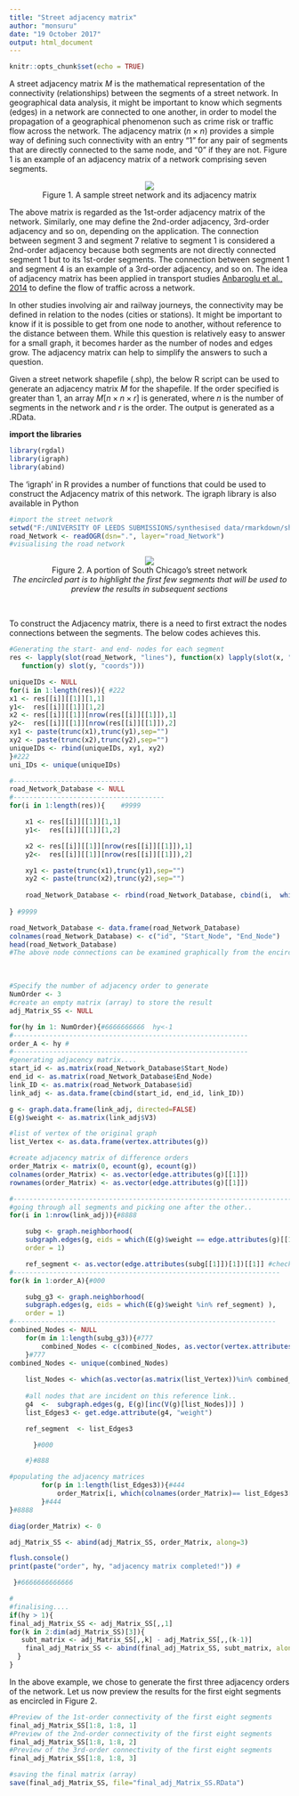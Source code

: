 ```yaml
---
title: "Street adjacency matrix"
author: "monsuru"
date: "19 October 2017"
output: html_document
---
```


```r
knitr::opts_chunk$set(echo = TRUE)
```
A street adjacency matrix $M$ is the mathematical representation of the connectivity (relationships) between the segments of a street network. In geographical data analysis, it might be important to know which segments (edges) in a network are connected to one another, in order to model the propagation of a geographical phenomenon such as crime risk or traffic flow across the network. The adjacency matrix ($n \times n$) provides a simple way of defining such connectivity with an entry "1" for any pair of segments that are directly connected to the same node, and "0" if they are not. Figure 1 is an example of an adjacency matrix of a network comprising seven segments. 

<center>![](https://github.com/QuantCrimAtLeeds/DataSynth/blob/master/DataSynthUsingR/resources/Adj_Matrix.jpg?raw=true)</center>
<center>Figure 1. A sample street network and its adjacency matrix</center>

The above matrix is regarded as the 1st-order adjacency matrix of the network. Similarly, one may define the 2nd-order adjacency, 3rd-order adjacency and so on, depending on the application. The connection between segment 3 and segment 7 relative to segment 1 is considered a 2nd-order adjacency because both segments are not directly connected segment 1 but to its 1st-order segments. The connection between segment 1 and segment 4 is an example of a 3rd-order adjacency, and so on. The idea of adjacency matrix has been applied in transport studies [Anbaroglu et al., 2014]( https://ac.els-cdn.com/S0968090X14002186/1-s2.0-S0968090X14002186-main.pdf?_tid=a7e818f0-b716-11e7-a475-00000aacb35f&acdnat=1508669539_bc0345a87773208b4edda25ee5935c65) to define the flow of traffic across a network.

In other studies involving air and railway journeys, the connectivity may be defined in relation to the nodes (cities or stations). It might be important to know if it is possible to get from one node to another, without reference to the distance between them. While this question is relatively easy to answer for a small graph, it becomes harder as the number of nodes and edges grow. The adjacency matrix can help to simplify the answers to such a question.

Given a street network shapefile (.shp), the below R script can be used to generate an adjacency matrix $M$ for the shapefile. If the order specified is greater than 1, an array $M[n \times n \times r]$ is generated, where $n$ is the number of segments in the network and $r$ is the order. The output is generated as a .RData.

**import the libraries**
```r
library(rgdal)
library(igraph)
library(abind)
```

The 'igraph' in R provides a number of functions that could be used to construct the Adjacency matrix of this network. The igraph library is also available in Python

```r
#import the street network
setwd("F:/UNIVERSITY OF LEEDS SUBMISSIONS/synthesised data/rmarkdown/shapefiles/")
road_Network <- readOGR(dsn=".", layer="road_Network")  
#visualising the road network
```
<center>![](https://github.com/QuantCrimAtLeeds/DataSynth/blob/master/DataSynthUsingR/resources/Street_Net.jpg?raw=true)</center>

<center>Figure 2. A portion of South Chicago's street network</center>
<center>*The encircled part is to highlight the first few segments that will be used to preview the results in subsequent sections*</center>

<br />

To construct the Adjacency matrix, there is a need to first extract the nodes connections between the segments. The below codes achieves this.

```r
#Generating the start- and end- nodes for each segment 
res <- lapply(slot(road_Network, "lines"), function(x) lapply(slot(x, "Lines"),
   function(y) slot(y, "coords")))

uniqueIDs <- NULL
for(i in 1:length(res)){ #222
x1 <- res[[i]][[1]][1,1]
y1<-  res[[i]][[1]][1,2]
x2 <- res[[i]][[1]][nrow(res[[i]][[1]]),1]
y2<-  res[[i]][[1]][nrow(res[[i]][[1]]),2]
xy1 <- paste(trunc(x1),trunc(y1),sep="")
xy2 <- paste(trunc(x2),trunc(y2),sep="")
uniqueIDs <- rbind(uniqueIDs, xy1, xy2)
}#222
uni_IDs <- unique(uniqueIDs)

#----------------------------
road_Network_Database <- NULL
#--------------------------------------
for(i in 1:length(res)){	#9999

	x1 <- res[[i]][[1]][1,1]
	y1<-  res[[i]][[1]][1,2]

	x2 <- res[[i]][[1]][nrow(res[[i]][[1]]),1]
	y2<-  res[[i]][[1]][nrow(res[[i]][[1]]),2]

	xy1 <- paste(trunc(x1),trunc(y1),sep="")
	xy2 <- paste(trunc(x2),trunc(y2),sep="")
	
	road_Network_Database <- rbind(road_Network_Database, cbind(i,  which(uni_IDs[,1]== xy1), which(uni_IDs[,1]== xy2)))
	
} #9999

road_Network_Database <- data.frame(road_Network_Database)
colnames(road_Network_Database) <- c("id", "Start_Node", "End_Node")
head(road_Network_Database)
#The above node connections can be examined graphically from the encircled part of Figure 2.
```
<br />
```r
#Specify the number of adjacency order to generate
NumOrder <- 3
#create an empty matrix (array) to store the result
adj_Matrix_SS <- NULL

for(hy in 1: NumOrder){#6666666666  hy<-1
#-----------------------------------------------------------
order_A <- hy #
#-----------------------------------------------------------
#generating adjacency matrix....
start_id <- as.matrix(road_Network_Database$Start_Node)
end_id <- as.matrix(road_Network_Database$End_Node)
link_ID <- as.matrix(road_Network_Database$id)
link_adj <- as.data.frame(cbind(start_id, end_id, link_ID))

g <- graph.data.frame(link_adj, directed=FALSE)
E(g)$weight <- as.matrix(link_adj$V3)

#list of vertex of the original graph
list_Vertex <- as.data.frame(vertex.attributes(g))

#create adjacency matrix of difference orders
order_Matrix <- matrix(0, ecount(g), ecount(g))
colnames(order_Matrix) <- as.vector(edge.attributes(g)[[1]])
rownames(order_Matrix) <- as.vector(edge.attributes(g)[[1]])

#----------------------------------------------------------------------------
#going through all segments and picking one after the other..
for(i in 1:nrow(link_adj)){#8888

    subg <- graph.neighborhood(
    subgraph.edges(g, eids = which(E(g)$weight == edge.attributes(g)[[1]][i]) ), 
    order = 1)

    ref_segment <- as.vector(edge.attributes(subg[[1]])[1])[[1]] #check
#-------------------------------------------------------------------
for(k in 1:order_A){#000

    subg_g3 <- graph.neighborhood(
    subgraph.edges(g, eids = which(E(g)$weight %in% ref_segment) ), 
    order = 1)
#------------------------------------------------------------------ 
combined_Nodes <- NULL
	for(m in 1:length(subg_g3)){#777
		combined_Nodes <- c(combined_Nodes, as.vector(vertex.attributes(subg_g3[[m]])[1])[[1]])
	}#777
combined_Nodes <- unique(combined_Nodes)
	
	list_Nodes <- which(as.vector(as.matrix(list_Vertex))%in% combined_Nodes )   #the warning is coming from HERE!!!!
	
	#all nodes that are incident on this reference link..
	g4  <-  subgraph.edges(g, E(g)[inc(V(g)[list_Nodes])] )
	list_Edges3 <- get.edge.attribute(g4, "weight")

	ref_segment  <- list_Edges3

	  }#000	

	#}#888

#populating the adjacency matrices 
		for(p in 1:length(list_Edges3)){#444
			order_Matrix[i, which(colnames(order_Matrix)== list_Edges3[p])] <- 1
		}#444
}#8888

diag(order_Matrix) <- 0  

adj_Matrix_SS <- abind(adj_Matrix_SS, order_Matrix, along=3) 

flush.console()
print(paste("order", hy, "adjacency matrix completed!")) #

 }#6666666666666

#
#finalising....
if(hy > 1){
final_adj_Matrix_SS <- adj_Matrix_SS[,,1]
for(k in 2:dim(adj_Matrix_SS)[3]){ 
   subt_matrix <- adj_Matrix_SS[,,k] - adj_Matrix_SS[,,(k-1)]
    final_adj_Matrix_SS <- abind(final_adj_Matrix_SS, subt_matrix, along=3) 
  }
}

```
In the above example, we chose to generate the first three adjacency orders of the network. Let us now preview the results for the first eight segments as encircled in Figure 2.

```r
#Preview of the 1st-order connectivity of the first eight segments 
final_adj_Matrix_SS[1:8, 1:8, 1]
#Preview of the 2nd-order connectivity of the first eight segments 
final_adj_Matrix_SS[1:8, 1:8, 2]
#Preview of the 3rd-order connectivity of the first eight segments 
final_adj_Matrix_SS[1:8, 1:8, 3]
```

```r
#saving the final matrix (array)
save(final_adj_Matrix_SS, file="final_adj_Matrix_SS.RData")
```

